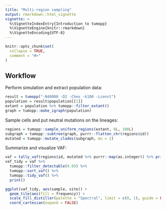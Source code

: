 ```yaml
---
title: "Multi-region sampling"
output: rmarkdown::html_vignette
vignette: >
  %\VignetteIndexEntry{Introduction to tumopp}
  %\VignetteEngine{knitr::rmarkdown}
  %\VignetteEncoding{UTF-8}
---
```


```r
knitr::opts_chunk$set(
  collapse = TRUE,
  comment = "#>"
)
```

## Workflow

Perform simulation and extract population data:

```r
result = tumopp("-N40000 -D2 -Chex -k100 -Lconst")
population = result$population[[1]]
extant = population %>% tumopp::filter_extant()
graph = tumopp::make_igraph(population)
```

Sample cells and put neutral mutations on the lineages:

```r
regions = tumopp::sample_uniform_regions(extant, 8L, 100L)
subgraph = tumopp::subtree(graph, purrr::flatten_chr(regions$id))
mutated = tumopp::mutate_clades(subgraph, mu = 1)
```

Summarize and visualize VAF:

```r
vaf = tally_vaf(regions$id, mutated %>% purrr::map(as.integer)) %>% print()
vaf_tidy = vaf %>%
  tumopp::filter_detectable(0.05) %>%
  tumopp::sort_vaf() %>%
  tumopp::tidy_vaf() %>%
  print()

ggplot(vaf_tidy, aes(sample, site)) +
  geom_tile(aes(fill = frequency)) +
  scale_fill_distiller(palette = "Spectral", limit = c(0, 1), guide = FALSE) +
  coord_cartesian(expand = FALSE)
```
